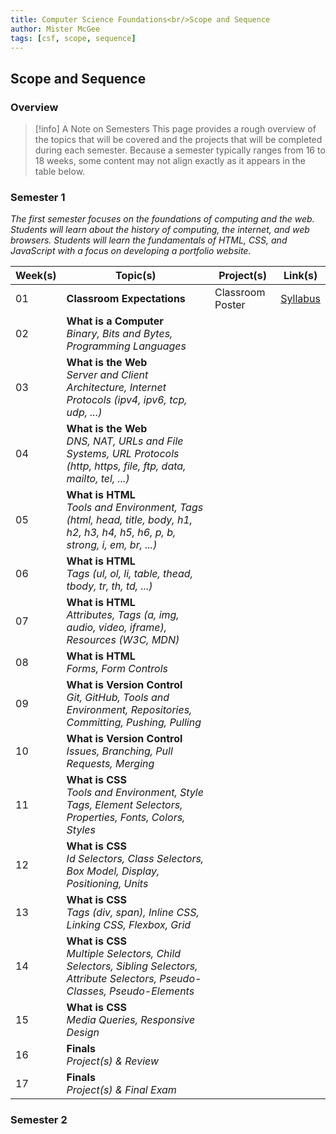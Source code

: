 ```yaml
---
title: Computer Science Foundations<br/>Scope and Sequence
author: Mister McGee
tags: [csf, scope, sequence]
---
```



## Scope and Sequence

### Overview

> [!info] A Note on Semesters
> This page provides a rough overview of the topics that will be covered and the projects that will be completed during each semester. Because a semester typically ranges from 16 to 18 weeks, some content may not align exactly as it appears in the table below.


### Semester 1

*The first semester focuses on the foundations of computing and the web. Students will learn about the history of computing, the internet, and web browsers. Students will learn the fundamentals of HTML, CSS, and JavaScript with a focus on developing a portfolio website.*

| Week(s) | Topic(s) | Project(s) | Link(s) |
| --- | --- | --- | --- |
| 01 | **Classroom Expectations** | Classroom Poster | [Syllabus](/learn/csf/syllabus) |
| 02 | **What is a Computer**<br/>*Binary, Bits and Bytes, Programming Languages* | | |
| 03 | **What is the Web**<br/>*Server and Client Architecture, Internet Protocols (ipv4, ipv6, tcp, udp, ...)* | | |
| 04 | **What is the Web**<br/>*DNS, NAT, URLs and File Systems, URL Protocols (http, https, file, ftp, data, mailto, tel, ...)* | | |
| 05 | **What is HTML**<br/>*Tools and Environment, Tags (html, head, title, body, h1, h2, h3, h4, h5, h6, p, b, strong, i, em, br, ...)* | | |
| 06 | **What is HTML**<br/>*Tags (ul, ol, li, table, thead, tbody, tr, th, td, ...)*| | |
| 07 | **What is HTML**<br/>*Attributes, Tags (a, img, audio, video, iframe), Resources (W3C, MDN)* | | |
| 08 | **What is HTML**<br/>*Forms, Form Controls* | | |
| 09 | **What is Version Control**<br/>*Git, GitHub, Tools and Environment, Repositories, Committing, Pushing, Pulling* | | |
| 10 | **What is Version Control**<br/>*Issues, Branching, Pull Requests, Merging* | | |
| 11 | **What is CSS**<br/>*Tools and Environment, Style Tags, Element Selectors, Properties, Fonts, Colors, Styles* | | |
| 12 | **What is CSS**<br/>*Id Selectors, Class Selectors, Box Model, Display, Positioning, Units* | | |
| 13 | **What is CSS**<br/>*Tags (div, span), Inline CSS, Linking CSS, Flexbox, Grid* | | |
| 14 | **What is CSS**<br/>*Multiple Selectors, Child Selectors, Sibling Selectors, Attribute Selectors, Pseudo-Classes, Pseudo-Elements* | | |
| 15 | **What is CSS**<br/>*Media Queries, Responsive Design* | | |
| 16 | **Finals**<br/>*Project(s) & Review* | | |
| 17 | **Finals**<br/>*Project(s) & Final Exam* | | |


### Semester 2